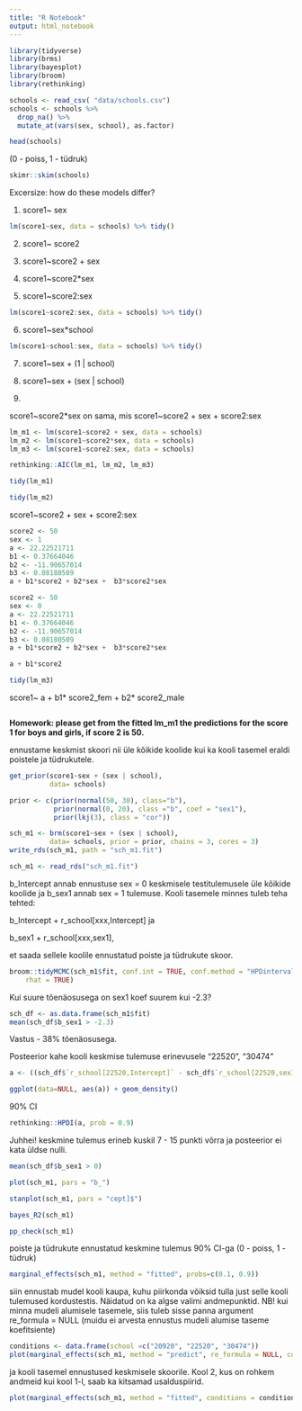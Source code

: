 ```yaml
---
title: "R Notebook"
output: html_notebook
---
```


```r
library(tidyverse)
library(brms)
library(bayesplot)
library(broom)
library(rethinking)
```


```r
schools <- read_csv( "data/schools.csv")
schools <- schools %>%
  drop_na() %>%
  mutate_at(vars(sex, school), as.factor) 
```
```r
head(schools)
```

(0 - poiss, 1 - tüdruk)

```r
skimr::skim(schools)
```

Excersize: how do these models differ?

1. score1~ sex
```r
lm(score1~sex, data = schools) %>% tidy()
```

2. score1~ score2

3. score1~score2 + sex

4. score1~score2*sex

5. score1~score2:sex

```r
lm(score1~score2:sex, data = schools) %>% tidy()
```


6. score1~sex*school

```r
lm(score1~school:sex, data = schools) %>% tidy()
```


7. score1~sex + (1 | school)

8. score1~sex + (sex | school)

9. 


score1~score2*sex on sama, mis score1~score2 + sex + score2:sex
```r
lm_m1 <- lm(score1~score2 + sex, data = schools)
lm_m2 <- lm(score1~score2*sex, data = schools)
lm_m3 <- lm(score1~score2:sex, data = schools)
```

```r
rethinking::AIC(lm_m1, lm_m2, lm_m3)
```

```r
tidy(lm_m1)
```

```r
tidy(lm_m2)
```

score1~score2 + sex + score2:sex
```r
score2 <- 50
sex <- 1
a <- 22.22521711
b1 <- 0.37664046
b2 <- -11.90657014
b3 <- 0.08180509
a + b1*score2 + b2*sex +  b3*score2*sex

```

```r
score2 <- 50
sex <- 0
a <- 22.22521711
b1 <- 0.37664046
b2 <- -11.90657014
b3 <- 0.08180509
a + b1*score2 + b2*sex +  b3*score2*sex
```

```r
a + b1*score2
```

```r
tidy(lm_m3)
```

score1~ a + b1* score2_fem + b2* score2_male
```r

```


**Homework: please get from the fitted lm_m1 the predictions for the score 1 for boys and girls, if score 2 is 50.**


ennustame keskmist skoori nii üle kõikide koolide kui ka kooli tasemel eraldi poistele ja tüdrukutele.
```r
get_prior(score1~sex + (sex | school), 
          data= schools)
```


```r
prior <- c(prior(normal(50, 30), class="b"),
           prior(normal(0, 20), class ="b", coef = "sex1"),
           prior(lkj(3), class = "cor"))
```

```r
sch_m1 <- brm(score1~sex + (sex | school), 
          data= schools, prior = prior, chains = 3, cores = 3)
write_rds(sch_m1, path = "sch_m1.fit")
```

```r
sch_m1 <- read_rds("sch_m1.fit")
```

b_Intercept annab ennustuse sex = 0 keskmisele testitulemusele üle kõikide koolide ja b_sex1
annab sex = 1 tulemuse. Kooli tasemele minnes tuleb teha tehted: 

b_Intercept + r_school[xxx,Intercept] ja 

b_sex1 + r_school[xxx,sex1], 

et saada sellele koolile ennustatud poiste ja tüdrukute skoor.
```r
broom::tidyMCMC(sch_m1$fit, conf.int = TRUE, conf.method = "HPDinterval",
    rhat = TRUE)
```

Kui suure tõenäosusega on sex1 koef suurem kui -2.3?

```r
sch_df <- as.data.frame(sch_m1$fit)
mean(sch_df$b_sex1 > -2.3)
```
Vastus - 38% tõenäosusega.

Posteerior kahe kooli keskmise tulemuse erinevusele "22520", "30474"
```r
a <- ((sch_df$`r_school[22520,Intercept]` - sch_df$`r_school[22520,sex1]`)/2) - ((sch_df$`r_school[30474,Intercept]` - sch_df$`r_school[30474,sex1]`)/2)

ggplot(data=NULL, aes(a)) + geom_density()

```

90% CI 
```r
rethinking::HPDI(a, prob = 0.9)
```
Juhhei! keskmine tulemus erineb kuskil 7 - 15 punkti võrra ja posteerior ei kata üldse nulli.

```r
mean(sch_df$b_sex1 > 0)
```




```r
plot(sch_m1, pars = "b_")
```


```r
stanplot(sch_m1, pars = "cept]$")
```

```r
bayes_R2(sch_m1)
```

```r
pp_check(sch_m1)
```

poiste ja tüdrukute ennustatud keskmine tulemus 90% CI-ga (0 - poiss, 1 - tüdruk)
```r
marginal_effects(sch_m1, method = "fitted", probs=c(0.1, 0.9))
```

siin ennustab mudel kooli kaupa, kuhu piirkonda võiksid tulla just selle kooli tulemused kordustestis. Näidatud on ka algse valimi andmepunktid. NB! kui minna mudeli alumisele tasemele, siis tuleb sisse panna argument re_formula = NULL (muidu ei arvesta ennustus mudeli alumise taseme koefitsiente)
```r
conditions <- data.frame(school =c("20920", "22520", "30474"))
plot(marginal_effects(sch_m1, method = "predict", re_formula = NULL, conditions = conditions, probs=c(0.1, 0.9)), points = TRUE,  theme = theme_bw())
```

ja kooli tasemel ennustused keskmisele skoorile. Kool 2, kus on rohkem andmeid kui kool 1-l, saab ka kitsamad usalduspiirid.
```r
plot(marginal_effects(sch_m1, method = "fitted", conditions = conditions, re_formula = NULL, probs=c(0.1, 0.9)),  theme = theme_bw())
```

```r

```

